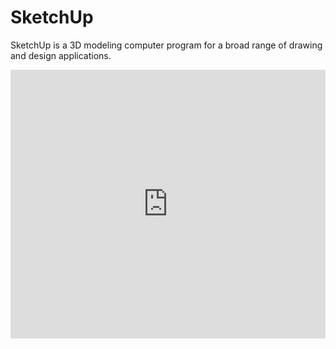 
# SketchUp

SketchUp is a 3D modeling computer program for a broad range of drawing and design applications.

  <iframe
    width="100%"
    height="430"
    src="https://www.youtube.com/embed/B8_oo0wxKB8"
    frameborder="0"
    allow="accelerometer; autoplay; clipboard-write; encrypted-media; gyroscope; picture-in-picture"
    allowfullscreen
  />

<Callout type="warning" emoji="⚠️">
  SketchUp runs best of a device with a mouse and keyboard, and within a modern browser such as Firefox or Chrome. Full system requirements are available below.
</Callout>

For anything spatial or architectural, where exact measurements are needed to create your model, SketchUp is a great tool to use.

## Supported filetypes

STL (best for 3D printing), DAE ,SKP, DWG, DXF, JPG + PNG (for textures and images)

## Minimum system requirements

At least 4GB of RAM. At least 700 MB of available hard-disk space. Intel HD or similar graphics card with at least 512 MB video memory

## Downloads

[Open SketchUp](https://sketchup.com/products/sketchup-for-schools)
